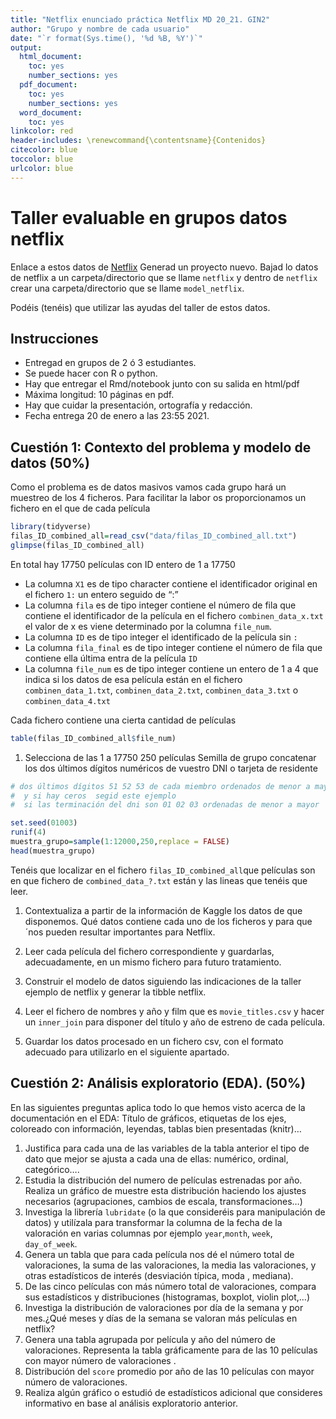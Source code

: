 ```yaml
---
title: "Netflix enunciado práctica Netflix MD 20_21. GIN2"
author: "Grupo y nombre de cada usuario"
date: "`r format(Sys.time(), '%d %B, %Y')`"
output:
  html_document:
    toc: yes
    number_sections: yes
  pdf_document:
    toc: yes
    number_sections: yes
  word_document:
    toc: yes
linkcolor: red
header-includes: \renewcommand{\contentsname}{Contenidos}
citecolor: blue
toccolor: blue
urlcolor: blue
---
```




# Taller evaluable en grupos datos netflix


Enlace  a estos datos  de [Netflix](https://www.kaggle.com/netflix-inc/netflix-prize-data)
Generad  un proyecto nuevo. Bajad lo datos de netflix a un carpeta/directorio que se llame `netflix`
y dentro de `netflix` crear una carpeta/directorio que se llame `model_netflix`. 

Podéis (tenéis) que  utilizar las ayudas del taller de estos datos. 




## Instrucciones

* Entregad en grupos de 2 ó 3 estudiantes.
* Se puede hacer con R o python.
* Hay que entregar el Rmd/notebook junto con su salida en  html/pdf
* Máxima longitud: 10 páginas en pdf.
* Hay que cuidar la presentación, ortografía y redacción.
* Fecha entrega 20 de enero a las 23:55 2021.

## Cuestión 1:  Contexto del problema y modelo de datos  (50%)


Como  el problema es de datos masivos vamos cada grupo hará un  muestreo de los 4 ficheros.
Para facilitar la labor  os proporcionamos un fichero  en el que de cada película

```r
library(tidyverse)
filas_ID_combined_all=read_csv("data/filas_ID_combined_all.txt")
glimpse(filas_ID_combined_all)
```
En total hay 17750 películas con ID entero de 1 a 17750



* La columna  `X1` es de tipo character contiene el identificador original en el fichero ` 1:` un entero seguido de ":"
* La columna `fila` es de tipo integer  contiene el número de fila que contiene el identificador de la película en el fichero  `combinen_data_x.txt` el valor de x es viene determinado por la columna `file_num`.
* La columna `ID` es de tipo integer el identificado de la película sin  `:` 
* La columna `fila_final` es de tipo integer  contiene el número de fila que contiene  ella última entra de la película `ID` 
* La columna `file_num` es de tipo integer  contiene un entero de 1 a 4 que indica si los datos de esa película están en el fichero `combinen_data_1.txt`, `combinen_data_2.txt`, `combinen_data_3.txt` o `combinen_data_4.txt`



Cada fichero contiene una cierta cantidad de películas

```r
table(filas_ID_combined_all$file_num)
```


1. Selecciona de las 1 a 17750 250  películas Semilla de grupo concatenar los dos últimos dígitos numéricos de vuestro DNI o tarjeta de residente 

```r
# dos últimos dígitos 51 52 53 de cada miembro ordenados de menor a mayor 515253
#  y si hay ceros  segid este ejemplo
#  si las terminación del dni son 01 02 03 ordenadas de menor a mayor

set.seed(01003)
runif(4)
muestra_grupo=sample(1:12000,250,replace = FALSE)
head(muestra_grupo)
```
Tenéis que localizar en el fichero `filas_ID_combined_all`que películas son en que fichero de `combined_data_?.txt` están y las lineas que tenéis que leer.


1. Contextualiza a partir de la información de Kaggle  los datos de que disponemos. Qué datos contiene cada uno de los ficheros y para que´nos pueden resultar importantes para Netflix. 

1. Leer cada película del fichero correspondiente y guardarlas, adecuadamente, en un mismo fichero para futuro tratamiento.

1. Construir el modelo de datos siguiendo las indicaciones de la taller ejemplo de netflix y generar la tibble netflix.

1. Leer el fichero de nombres y año y film que es `movie_titles.csv` y hacer un `inner_join` para disponer del título y año de estreno de cada película.

1. Guardar los datos procesado en un fichero csv, con el formato adecuado para utilizarlo en el siguiente apartado.



## Cuestión 2: Análisis exploratorio (EDA). (50%)


En las siguientes preguntas aplica todo lo que hemos visto  acerca de la documentación en el EDA: Título de gráficos,  etiquetas de los ejes, coloreado con información, leyendas, tablas bien presentadas (knitr)...

1. Justifica para cada una de las variables de la tabla anterior el tipo de dato que mejor se ajusta a cada una de ellas: numérico, ordinal, categórico....
1. Estudia la distribución del numero de películas estrenadas por año. Realiza un gráfico de muestre esta distribución haciendo los ajustes necesarios (agrupaciones, cambios de escala, transformaciones...)
1. Investiga la librería `lubridate` (o la que consideréis para manipulación de datos) y utilízala para transformar la columna de la fecha de la valoración en varias columnas por ejemplo `year`,`month`, `week`, `day_of_week`.
1. Genera un tabla que para cada película nos dé el número total de valoraciones, la suma de las valoraciones, la media las valoraciones,  y otras estadísticos de interés (desviación típica, moda , mediana).
1. De las cinco películas con más número total de valoraciones, compara sus estadísticos y distribuciones (histogramas, boxplot, violin plot,...)
1. Investiga la distribución de valoraciones por día de la semana y por mes.¿Qué meses y días de la semana se valoran más películas en netflix? 
1. Genera una tabla agrupada por película y año del número de valoraciones. Representa la tabla gráficamente para de las 10 películas con mayor número de valoraciones .
1. Distribución del  `score` promedio por año de las 10 películas con mayor número de valoraciones.
1. Realiza algún gráfico o estudió de estadísticos adicional que consideres informativo en base al análisis exploratorio anterior.
